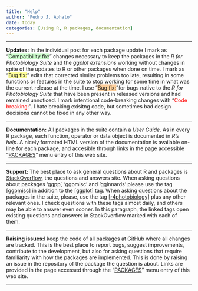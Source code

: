 ```yaml
---
title: "Help"
author: "Pedro J. Aphalo"
date: today
categories: [Using R, R packages, documentation]
---
```


<hr />

<strong>Updates:</strong> In the individual post for each package update I mark as "<span style="background-color: #ccffcc;">Compatibility fix:</span>" changes necessary to keep the packages in the <em>R for Photobiology Suite</em> and the <em>ggplot extensions</em> working without changes in spite of the updates to R or other packages when done on time. I mark as "<span style="background-color: #ffff99;">Bug fix:</span>" edits that corrected similar problems too late, resulting in some functions or features in the suite to stop working for some time in what was the current release at the time. I use "<span style="background-color: #ffcc99;">Bug fix:</span>"for bugs native to the <em>R for Photobiology Suite</em> that have been present in released versions and had remained unnoticed. I mark intentional code-breaking changes with "<span style="color: #ff0000;">Code breaking:</span>". I hate breaking exisitng code, but sometimes bad design decisions cannot be fixed in any other way.

<hr />

<strong>Documentation:</strong> All packages in the suite contain a <em>User Guide</em>. As in every R package, each function, operator or data object is documented in <em>R's help</em>. A nicely formated HTML version of the documentation is available on-line for each package, and accesible through links in the page accessible "<a href="https://www.r4photobiology.info/package-status/">PACKAGES</a>" menu entry of this web site.

<hr />

<strong>Support: </strong>The best place to ask general questions about R and packages is <a href="https://stackoverflow.com/" target="_blank" rel="noopener">StackOverflow</a>, the questions and answers site. When asking questions about packages 'ggpp', 'ggpmisc' and 'gginnards' please use the tag <a href="https://stackoverflow.com/questions/tagged/ggpmisc">[ggpmisc]</a> in addition to the<a href="https://stackoverflow.com/questions/tagged/ggplot2"> [ggplot]</a> tag. When asking questions about the packages in the suite, please, use the tag <a href="https://stackoverflow.com/questions/tagged/r4photobiology">[r4photobiology]</a> plus any other relevant ones. I check questions with these tags almost daily, and others may be able to answer even sooner. In this paragraph, the linked tags open existing questions and answers in StackOverflow marked with each of them.

<hr />

<strong>Raising issues:</strong>I keep the code of all packages at GitHub where all changes are tracked. This is the best place to report bugs, suggest improvements, contribute to the development, but also for asking questions that require familiarity with how the packages are implemented. This is done by raising an issue in the repository of the package the question is about. Links are provided in the page accessed through the "<a href="https://www.r4photobiology.info/package-status/">PACKAGES</a>" menu entry of this web site.

<hr />
